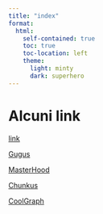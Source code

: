 ```yaml
---
title: "index"
format: 
  html:
    self-contained: true
    toc: true                 
    toc-location: left      
    theme:
      light: minty 
      dark: superhero
---
```


# Alcuni link

[link](FirstQuartoFile.html)

[Gugus](GugusTrilogyFile.html)

[MasterHood](Dumb3.html)

[Chunkus](ChunksStuff.html)

[CoolGraph](Grafichissimo.html)

